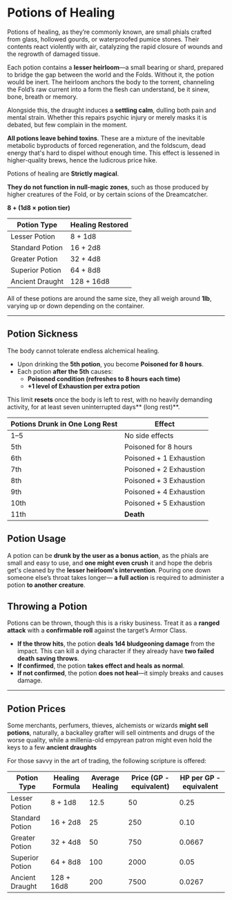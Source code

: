 # Potions of Healing

Potions of healing, as they’re commonly known, are small phials crafted from glass, hollowed gourds, or waterproofed pumice stones. Their contents react violently with air, catalyzing the rapid closure of wounds and the regrowth of damaged tissue.

Each potion contains a **lesser heirloom**—a small bearing or shard, prepared to bridge the gap between the world and the Folds. Without it, the potion would be inert. The heirloom anchors the body to the torrent, channeling the Fold’s raw current into a form the flesh can understand, be it sinew, bone, breath or memory.

Alongside this, the draught induces a **settling calm**, dulling both pain and mental strain. Whether this repairs psychic injury or merely masks it is debated, but few complain in the moment.

**All potions leave behind toxins**. These are a mixture of the inevitable metabolic byproducts of forced regeneration, and the foldscum, dead energy that's hard to dispel without enough time. This effect is lessened in higher-quality brews, hence the ludicrous price hike.

Potions of healing are **Strictly magical**.

**They do not function in null-magic zones**, such as those produced by higher creatures of the Fold, or by certain scions of the Dreamcatcher.

**8 + (1d8 × potion tier)**

| Potion Type     | Healing Restored |
| --------------- | ---------------- |
| Lesser Potion   | 8 + 1d8          |
| Standard Potion | 16 + 2d8         |
| Greater Potion  | 32 + 4d8         |
| Superior Potion | 64 + 8d8         |
| Ancient Draught | 128 + 16d8       |

All of these potions are around the same size, they all weigh around **1lb**, varying up or down depending on the container.

---

## Potion Sickness

The body cannot tolerate endless alchemical healing.

- Upon drinking the **5th potion**, you become **Poisoned for 8 hours**.
- Each potion **after the 5th** causes:
  - **Poisoned condition (refreshes to 8 hours each time)**
  - **+1 level of Exhaustion per extra potion**

This limit **resets** once the body is left to rest, with no heavily demanding activity, for at least seven uninterrupted days** (long rest)**.

| Potions Drunk in One Long Rest | Effect                  |
| ------------------------------ | ----------------------- |
| 1–5                            | No side effects         |
| 5th                            | Poisoned for 8 hours    |
| 6th                            | Poisoned + 1 Exhaustion |
| 7th                            | Poisoned + 2 Exhaustion |
| 8th                            | Poisoned + 3 Exhaustion |
| 9th                            | Poisoned + 4 Exhaustion |
| 10th                           | Poisoned + 5 Exhaustion |
| 11th                           | **Death**               |

## Potion Usage

A potion can be **drunk by the user as a bonus action**, as the phials are small and easy to use, and **one might even crush** it and hope the debris get's cleaned by the **lesser heirloom's intervention**.
Pouring one down someone else’s throat takes longer— **a full action** is required to administer a potion **to another creature**.

## Throwing a Potion

Potions can be thrown, though this is a risky business. Treat it as a **ranged attack** with a **confirmable roll** against the target’s Armor Class.

- **If the throw hits**, the potion **deals 1d4 bludgeoning damage** from the impact. This can kill a dying character if they already have **two failed death saving throws**.
- **If confirmed**, the potion **takes effect and heals as normal**.
- **If not confirmed**, the potion **does not heal**—it simply breaks and causes damage.

---

## Potion Prices

Some merchants, perfumers, thieves, alchemists or wizards **might sell potions**, naturally, a backalley grafter will sell ointments and drugs of the worse quality, while a millenia-old empyrean patron might even hold the keys to a few **ancient draughts**

For those savvy in the art of trading, the following scripture is offered:

| Potion Type     | Healing Formula | Average Healing | Price (GP - equivalent) | HP per GP - equivalent |
| --------------- | --------------- | --------------- | ----------------------- | ---------------------- |
| Lesser Potion   | 8 + 1d8         | 12.5            | 50                      | 0.25                   |
| Standard Potion | 16 + 2d8        | 25              | 250                     | 0.10                   |
| Greater Potion  | 32 + 4d8        | 50              | 750                     | 0.0667                 |
| Superior Potion | 64 + 8d8        | 100             | 2000                    | 0.05                   |
| Ancient Draught | 128 + 16d8      | 200             | 7500                    | 0.0267                 |
